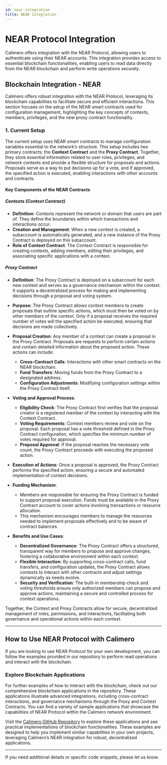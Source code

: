 ```yaml
---
id: near-integration
title: NEAR Integration
---
```


# NEAR Protocol Integration

Calimero offers integration with the NEAR Protocol, allowing users to
authenticate using their NEAR accounts. This integration provides access to
essential blockchain functionalities, enabling users to read data directly from
the NEAR blockchain and perform write operations securely.

## Blockchain Integration - NEAR

Calimero offers robust integration with the NEAR Protocol, leveraging its
blockchain capabilities to facilitate secure and efficient interactions. This
section focuses on the setup of the NEAR smart contracts used for configuration
management, highlighting the key concepts of contexts, members, privileges, and
the new proxy contract functionality.

### 1. Current Setup

The current setup uses NEAR smart contracts to manage configuration variables
essential to the network’s structure. This setup includes two primary contracts:
the **Context Contract** and the **Proxy Contract**. Together, they store
essential information related to user roles, privileges, and network contexts
and provide a flexible structure for proposals and actions. Proposals serve as a
way to put decisions up for a vote, and if approved, the specified action is
executed, enabling interactions with other accounts and contracts.

#### Key Components of the NEAR Contracts

##### Contexts (Context Contract)

- **Definition**: Contexts represent the network or domain that users are part
  of. They define the boundaries within which transactions and interactions
  occur.
- **Creation and Management**: When a new context is created, a subaccount is
  automatically generated, and a new instance of the Proxy Contract is deployed
  on this subaccount.
- **Role of Context Contract**: The Context Contract is responsible for creating
  contexts, adding members, editing their privileges, and associating specific
  applications with a context.

##### Proxy Contract

- **Definition**: The Proxy Contract is deployed on a subaccount for each new
  context and serves as a governance mechanism within the context. It supports a
  decentralized process for making and implementing decisions through a proposal
  and voting system.
- **Purpose**: The Proxy Contract allows context members to create proposals
  that outline specific actions, which must then be voted on by other members of
  the context. Only if a proposal receives the required number of votes will the
  specified action be executed, ensuring that decisions are made collectively.

- **Proposal Creation**: Any member of a context can create a proposal in the
  Proxy Contract. Proposals are requests to perform certain actions and contain
  detailed information about the proposed action. These actions can include:

  - **Cross-Contract Calls**: Interactions with other smart contracts on the
    NEAR blockchain.
  - **Fund Transfers**: Moving funds from the Proxy Contract to a designated
    address.
  - **Configuration Adjustments**: Modifying configuration settings within the
    Proxy Contract itself.

- **Voting and Approval Process**:

  - **Eligibility Check**: The Proxy Contract first verifies that the proposal
    creator is a registered member of the context by interacting with the
    Context Contract.
  - **Voting Requirements**: Context members review and vote on the proposal.
    Each proposal has a vote threshold defined in the Proxy Contract
    configuration, which specifies the minimum number of votes required for
    approval.
  - **Proposal Approval**: If the proposal reaches the necessary vote count, the
    Proxy Contract proceeds with executing the proposed action.

- **Execution of Actions**: Once a proposal is approved, the Proxy Contract
  performs the specified action, ensuring a secure and automated implementation
  of context decisions.

- **Funding Mechanism**:

  - Members are responsible for ensuring the Proxy Contract is funded to support
    proposal execution. Funds must be available in the Proxy Contract account to
    cover actions involving transactions or resource allocation.
  - This mechanism encourages members to manage the resources needed to
    implement proposals effectively and to be aware of contract balances.

- **Benefits and Use Cases**:
  - **Decentralized Governance**: The Proxy Contract offers a structured,
    transparent way for members to propose and approve changes, fostering a
    collaborative environment within each context.
  - **Flexible Interaction**: By supporting cross-contract calls, fund
    transfers, and configuration updates, the Proxy Contract allows contexts to
    interact with other contracts and adjust settings dynamically as needs
    evolve.
  - **Security and Verification**: The built-in membership check and voting
    thresholds ensure only authorized members can propose and approve actions,
    maintaining a secure and controlled process for context operations.

Together, the Context and Proxy Contracts allow for secure, decentralized
management of roles, permissions, and interactions, facilitating both governance
and operational actions within each context.

---

## How to Use NEAR Protocol with Calimero

If you are looking to use NEAR Protocol for your own development, you can follow
the examples provided in our repository to perform read operations and interact
with the blockchain.

### **Explore Blockchain Applications**

For further examples of how to interact with the blockchain, check out our
comprehensive blockchain applications in the repository. These applications
illustrate advanced integrations, including cross-contract interactions, and
governance mechanisms through the Proxy and Context Contracts. You can find a
variety of sample applications that showcase the capabilities of NEAR Protocol
within the Calimero network environment.

Visit the [Calimero GitHub Repository](https://github.com/calimero-network/) to
explore these applications and see practical implementations of blockchain
functionalities. These examples are designed to help you implement similar
capabilities in your own projects, leveraging Calimero’s NEAR integration for
robust, decentralized applications.

---

If you need additional details or specific code snippets, please let us know.
